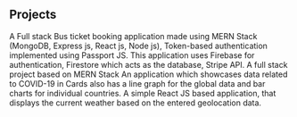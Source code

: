 ## Projects

<ProjectCard title="Bus Reservation System" link="https://github.com/AdityaKumawat97/MERN-BUS-APP" bg="linear-gradient(to right bottom, #40b3ae, #0099bb, #007acc, #0055cd, #2e14aa);">
A Full stack Bus ticket booking application made using MERN Stack (MongoDB, Express js, React js, Node js), Token-based authentication implemented using Passport JS.
</ProjectCard>
<ProjectCard title="E-Commerce Application" link="https://github.com/AdityaKumawat97/react-e-commerce-website" bg="linear-gradient(to right bottom, #40b3ae, #0099bb, #007acc, #0055cd, #2e14aa);">
This application uses Firebase for authentication, Firestore which acts as the database, Stripe API. A full stack project based on MERN Stack
</ProjectCard>
<ProjectCard title="COVID Tracker" link="https://frosty-torvalds-c16af4.netlify.app/" bg="linear-gradient(to right bottom, #40b3ae, #0099bb, #007acc, #0055cd, #2e14aa);">
An application which showcases data related to COVID-19 in Cards also has a line graph for the global data and bar charts for individual countries.
</ProjectCard>
<ProjectCard title="Weather Application" link="https://github.com/AdityaKumawat97/weather-App" bg="linear-gradient(to right bottom, #40b3ae, #0099bb, #007acc, #0055cd, #2e14aa);">
A simple React JS based application, that displays the current weather based on the entered geolocation data.
</ProjectCard>
